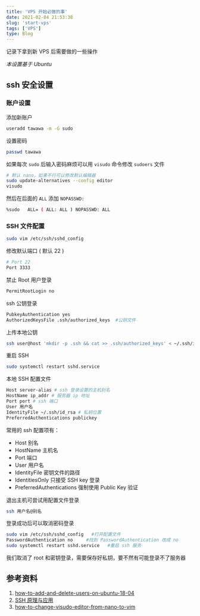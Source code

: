 ```yaml
---
title: 'VPS 开始必做的事'
date: 2021-02-04 21:53:38
slug: 'start-vps'
tags: ['VPS']
type: Blog
---
```


记录下拿到新 VPS 后需要做的一些操作

*本设置基于 Ubuntu*
## ssh 安全设置
### 账户设置
添加新账户
```bash
useradd tawawa -m -G sudo
```
设置密码
```bash
passwd tawawa
```
如果每次 `sudo` 后输入密码麻烦可以用 `visudo` 命令修改 `sudoers` 文件
```bash
# 默认 nano，如果不行可以修改默认编辑器
sudo update-alternatives --config editor
visudo
```
然后在后面的 `ALL` 添加 `NOPASSWD: `
```bash
%sudo   ALL= ( ALL: ALL ) NOPASSWD: ALL
```
### SSH 文件配置
```bash
sudo vim /etc/ssh/sshd_config
```
修改默认端口 ( 默认 22 )
```bash
# Port 22
Port 3333
```
禁止 Root 用户登录
```bash
PermitRootLogin no
```
ssh 公钥登录
```bash
PubkeyAuthentication yes
AuthorizedKeysFile .ssh/authorized_keys  #公钥文件
```
上传本地公钥
```bash
ssh user@host 'mkdir -p .ssh && cat >> .ssh/authorized_keys' < ~/.ssh/id_rsa.pub
```
重启 SSH
```bash
sudo systemctl restart sshd.service
```
本地 SSH 配置文件
```bash
Host server-alias # ssh 登录设置的主机别名
HostName ip_addr # 服务器 ip 地址
Port port # ssh 端口
User 用户名
IdentityFile ~/.ssh/id_rsa # 私钥位置
PreferredAuthentications publickey
```
常用的 ssh 配置项有：
-   Host 别名
-   HostName 主机名
-   Port 端口
-   User 用户名
-   IdentityFile 密钥文件的路径
-   IdentitiesOnly 只接受 SSH key 登录
-   PreferredAuthentications 强制使用 Public Key 验证

退出主机可尝试用配置文件登录
```bash
ssh 用户名@别名
```
登录成功后可以取消密码登录
```bash
sudo vim /etc/ssh/sshd_config   #打开配置文件
PasswordAuthentication no     #找到 PasswordAuthentication 改成 no
sudo systemctl restart sshd.service   #重启 ssh 服务
```
我们取消了 root 和密钥登录，需要保存好私钥，要不然有可能登录不了服务器

## 参考资料
1.  [how-to-add-and-delete-users-on-ubuntu-18-04](https://www.digitalocean.com/community/tutorials/how-to-add-and-delete-users-on-ubuntu-18-04)
2.  [SSH 原理与应用](http://www.ruanyifeng.com/blog/2011/12/ssh_remote_login.html)
3.  [how-to-change-visudo-editor-from-nano-to-vim](https://askubuntu.com/questions/539243/how-to-change-visudo-editor-from-nano-to-vim)
